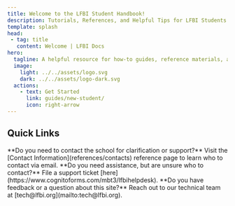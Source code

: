 ```yaml
---
title: Welcome to the LFBI Student Handbook!
description: Tutorials, References, and Helpful Tips for LFBI Students
template: splash
head:
 - tag: title
   content: Welcome | LFBI Docs
hero:
  tagline: A helpful resource for how-to guides, reference materials, and tips/tricks for LFBI students
  image:
    light: ../../assets/logo.svg
    dark: ../../assets/logo-dark.svg
  actions:
    - text: Get Started
      link: guides/new-student/
      icon: right-arrow
---
```



## Quick Links

<CardGrid stagger>
	<Card title="Email" icon="email">
		**Do you need to contact the school for clarification or support?** Visit the [Contact Information](references/contacts) reference page to learn who to contact via email.
	</Card>
	<Card title="Helpdesk" icon="document">
		**Do you need assistance, but are unsure who to contact?** File a support ticket [here](https://www.cognitoforms.com/mbt3/lfbihelpdesk).
	</Card>
	<Card title="Feedback" icon="comment">
		**Do you have feedback or a question about this site?** Reach out to our technical team at [tech@lfbi.org](mailto:tech@lfbi.org).
	</Card>
</CardGrid>
